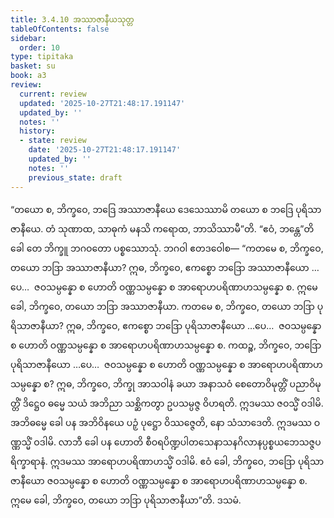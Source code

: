 ```yaml
---
title: 3.4.10 အဿာဇာနီယသုတ္တ
tableOfContents: false
sidebar:
  order: 10
type: tipitaka
basket: su
book: a3
review:
  current: review
  updated: '2025-10-27T21:48:17.191147'
  updated_by: ''
  notes: ''
  history:
  - state: review
    date: '2025-10-27T21:48:17.191147'
    updated_by: ''
    notes: ''
    previous_state: draft
---
```



<ReviewStatus review={frontmatter.review} showDetails={true} />

<HypothesisAnnotation frontmatter={frontmatter} />

<DynamicBreadcrumb />

<Division number="143" book="a3" e="ch" v="15" p="294">

<Paragraph number="1048" book="a3">
“တယော စ, ဘိက္ခဝေ, ဘဒြေ အဿာဇာနီယေ ဒေသေဿာမိ တယော စ ဘဒြေ ပုရိသာဇာနီယေ. တံ သုဏာထ, သာဓုကံ မနသိ ကရောထ, ဘာသိဿာမီ”တိ. “ဧဝံ, ဘန္တေ”တိ ခေါ တေ ဘိက္ခူ ဘဂဝတော ပစ္စဿောသုံ. ဘဂဝါ ဧတဒဝေါစ—
</Paragraph>

<Paragraph number="1049" book="a3">
“ကတမေ စ, ဘိက္ခဝေ, တယော ဘဒြာ အဿာဇာနီယာ? ဣဓ, ဘိက္ခဝေ, ဧကစ္စော ဘဒြော အဿာဇာနီယော …ပေ…  ဇဝသမ္ပန္နော စ ဟောတိ ဝဏ္ဏသမ္ပန္နော စ အာရောဟပရိဏာဟသမ္ပန္နော စ. ဣမေ ခေါ, ဘိက္ခဝေ, တယော ဘဒြာ အဿာဇာနီယာ.
</Paragraph>

<Paragraph number="1050" book="a3">
ကတမေ စ, ဘိက္ခဝေ, တယော ဘဒြာ ပုရိသာဇာနီယာ? ဣဓ, ဘိက္ခဝေ, ဧကစ္စော ဘဒြော ပုရိသာဇာနီယော …ပေ…  ဇဝသမ္ပန္နော စ ဟောတိ ဝဏ္ဏသမ္ပန္နော စ အာရောဟပရိဏာဟသမ္ပန္နော စ.
</Paragraph>

<Paragraph number="1051" book="a3">
ကထဉ္စ, ဘိက္ခဝေ, ဘဒြော ပုရိသာဇာနီယော …ပေ…  ဇဝသမ္ပန္နော စ ဟောတိ ဝဏ္ဏသမ္ပန္နော စ အာရောဟပရိဏာဟသမ္ပန္နော စ? ဣဓ, ဘိက္ခဝေ, ဘိက္ခု အာသဝါနံ ခယာ အနာသဝံ စေတောဝိမုတ္တိံ ပညာဝိမုတ္တိံ ဒိဋ္ဌေဝ ဓမ္မေ သယံ အဘိညာ သစ္ဆိကတွာ ဥပသမ္ပဇ္ဇ ဝိဟရတိ. ဣဒမဿ ဇဝသ္မိံ ဝဒါမိ. အဘိဓမ္မေ ခေါ ပန အဘိဝိနယေ ပဉှံ ပုဋ္ဌော ဝိဿဇ္ဇေတိ, နော သံသာဒေတိ. ဣဒမဿ ဝဏ္ဏသ္မိံ ဝဒါမိ. လာဘီ ခေါ ပန ဟောတိ စီဝရပိဏ္ဍပါတသေနာသနဂိလာနပ္ပစ္စယဘေသဇ္ဇပရိက္ခာရာနံ. ဣဒမဿ အာရောဟပရိဏာဟသ္မိံ ဝဒါမိ. ဧဝံ ခေါ, ဘိက္ခဝေ, ဘဒြော ပုရိသာဇာနီယော ဇဝသမ္ပန္နော စ ဟောတိ ဝဏ္ဏသမ္ပန္နော စ အာရောဟပရိဏာဟသမ္ပန္နော စ. ဣမေ ခေါ, ဘိက္ခဝေ, တယော ဘဒြာ ပုရိသာဇာနီယာ”တိ.

</Paragraph>
</Division>

<Paragraph number="1052" type="center" book="a3">
ဒသမံ.
</Paragraph>